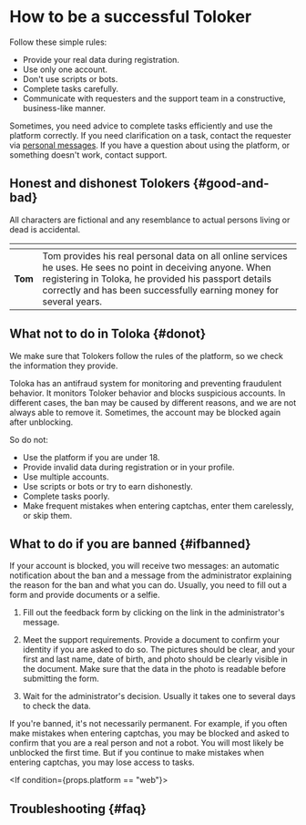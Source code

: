 
# How to be a successful Toloker

Follow these simple rules:

- Provide your real data during registration.
- Use only one account.
- Don't use scripts or bots.
- Complete tasks carefully.
- Communicate with requesters and the support team in a constructive, business-like manner.

<Note mode="tip" title="Tip">

Sometimes, you need advice to complete tasks efficiently and use the platform correctly. If you need clarification on a task, contact the requester via [personal messages](http://toloka.yandex.com/messages). If you have a question about using the platform, or something doesn't work, contact support.

</Note>

## Honest and dishonest Tolokers {#good-and-bad}

All characters are fictional and any resemblance to actual persons living or dead is accidental.

<img src="https://tlk-infra-front.azureedge.net/portal-static/uploaded/images/1676733315923/1676733315923_original_svg.svg" alt="" />| <img src="https://tlk-infra-front.azureedge.net/portal-static/uploaded/images/1676733314901/1676733314901_original_svg.svg" alt="" />
----- | -----
**Tom** | Tom provides his real personal data on all online services he uses. He sees no point in deceiving anyone. When registering in Toloka, he provided his passport details correctly and has been successfully earning money for several years. | Tom knows that according to the [User Agreement](https://toloka.ai/tolokers/legal/user-agreement/), he can have only one Toloker account in Toloka. He registered one account and successfully uses it both on the website and in the mobile app. He safeguards the security of his username and password and doesn't give access to his account to anyone. | Tom believes in earning an honest living. So he tries to be attentive, carefully study the instructions, and complete tasks correctly. No wonder he has high skill levels in a variety of tasks. He has access to the most difficult and well-paid tasks and gets rewards. After a week of using Toloka, Tom tells his friends about Toloka, shares his referral link, and helps them find their way around the platform. But he remembers that all data in Toloka is confidential and doesn't share screenshots of tasks with friends or post them in social networks. His friends successfully complete tasks and increase his earnings. |  believes that any way to make money is good and distributes his [referral link](/docs-new/tolokers/referal) through viral emails.  also makes videos of how he completes training and posts screenshots of completed tasks in social networks. Moderators noticed this, excluded him from the referral program, and blocked his access to Toloka for disclosing confidential information. Now he can't make his own money or get a percentage of his friends earnings.

## What not to do in Toloka {#donot}

We make sure that Tolokers follow the rules of the platform, so we check the information they provide.

Toloka has an antifraud system for monitoring and preventing fraudulent behavior. It monitors Toloker behavior and blocks suspicious accounts. In different cases, the ban may be caused by different reasons, and we are not always able to remove it. Sometimes, the account may be blocked again after unblocking.

So do not:

- Use the platform if you are under 18.
- Provide invalid data during registration or in your profile.
- Use multiple accounts.
- Use scripts or bots or try to earn dishonestly.
- Complete tasks poorly.
- Make frequent mistakes when entering captchas, enter them carelessly, or skip them.

## What to do if you are banned {#ifbanned}

<Note mode="note" title="Note">

If your account is blocked, you will receive two messages: an automatic notification about the ban and a message from the administrator explaining the reason for the ban and what you can do. Usually, you need to fill out a form and provide documents or a selfie.

</Note>

1. Fill out the feedback form by clicking on the link in the administrator's message.

1. Meet the support requirements. Provide a document to confirm your identity if you are asked to do so. The pictures should be clear, and your first and last name, date of birth, and photo should be clearly visible in the document. Make sure that the data in the photo is readable before submitting the form.

1. Wait for the administrator's decision. Usually it takes one to several days to check the data.

If you're banned, it's not necessarily permanent. For example, if you often make mistakes when entering captchas, you may be blocked and asked to confirm that you are a real person and not a robot. You will most likely be unblocked the first time. But if you continue to make mistakes when entering captchas, you may lose access to tasks.

<If condition={props.platform == "web"}>

## Troubleshooting {#faq}

<Cut title="Problems entering a captcha">

<FaqCaptcha/>

</Cut>

</If>

<SupportButton/>
